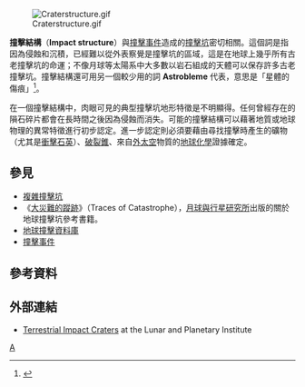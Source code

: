 [[Image:Craterstructure.gif|thumb]]

'''撞擊結構'''（'''Impact structure'''）與[[撞擊事件|撞擊事件]]造成的[[撞擊坑|撞擊坑]]密切相關。這個詞是指因為侵蝕和沉積，已經難以從外表察覺是撞擊坑的區域，這是在地球上幾乎所有古老撞擊坑的命運；不像月球等太陽系中大多數以岩石組成的天體可以保存許多古老撞擊坑。撞擊結構還可用另一個較少用的詞 '''Astrobleme''' 代表，意思是「星體的傷痕」<ref>{{cite book
  | last = French
  | first = Bevan M
  | title = Traces of Catastrophe: A Handbook of Shock-Metamorphic Effects in Terrestrial Meteorite Impact Structures
  | publisher = [[月球與行星研究所|Lunar and Planetary Institute]]
  | year = 1998
  | location = [[休士頓|Houston]], [[德克薩斯州|Texas]]
  | pages = 120
  | url = http://www.lpi.usra.edu/publications/books/CB-954/CB-954.intro.html
  | id = LPI Contribution No. 954
  | access-date = 2011-10-29
  | archive-date = 2017-07-15
  | archive-url = https://web.archive.org/web/20170715094422/http://www.lpi.usra.edu/publications/books/CB-954/CB-954.intro.html
  | dead-url = no
  }}</ref>。

在一個撞擊結構中，肉眼可見的典型撞擊坑地形特徵是不明顯得。任何曾經存在的隕石碎片都會在長時間之後因為侵蝕而消失。可能的撞擊結構可以藉著地質或地球物理的異常特徵進行初步認定。進一步認定則必須要藉由尋找撞擊時產生的礦物（尤其是[[衝擊石英|衝擊石英]]）、[[破裂錐|破裂錐]]、來自[[外太空|外太空]]物質的[[地球化學|地球化學]]證據確定。

== 參見 ==
* [[複雜撞擊坑|複雜撞擊坑]]
* 《[[大災難的蹤跡|大災難的蹤跡]]》（Traces of Catastrophe），[[月球與行星研究所|月球與行星研究所]]出版的關於地球撞擊坑參考書籍。
* [[地球撞擊資料庫|地球撞擊資料庫]]
* [[撞擊事件|撞擊事件]]

== 參考資料 ==
{{reflist}}

==外部連結==
{{commonscat|Impact craters on Earth}}

* [http://www.lpi.usra.edu/publications/slidesets/craters/ Terrestrial Impact Craters] {{Wayback|url=http://www.lpi.usra.edu/publications/slidesets/craters/ |date=20160119144048 }} at the Lunar and Planetary Institute

[[Category:行星地質學|A]]